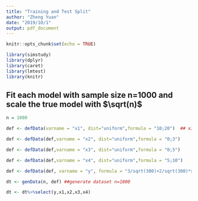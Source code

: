 ```yaml
---
title: "Training and Test Split"
author: "Zheng Yuan"
date: "2019/10/1"
output: pdf_document
---
```


```r
knitr::opts_chunk$set(echo = TRUE)
```

```r
library(simstudy)
library(dplyr)
library(caret)
library(lmtest)
library(knitr)
```

## Fit each model with sample size n=1000 and scale the true model with $\sqrt(n)$
```r

n = 1000

def <- defData(varname = "x1", dist="uniform",formula = "10;20")  ## x1 is from unifrom distribution

def <- defData(def,varname = "x2", dist="uniform",formula = "0;3")

def <- defData(def,varname = "x3", dist="uniform",formula = "0;5")

def <- defData(def,varname = "x4", dist="uniform",formula = "5;10")

def <- defData(def, varname = "y", formula = "3/sqrt(300)+2/sqrt(300)*x1+5/sqrt(300)*x2+3/sqrt(300)*x3+1.5/sqrt(300)*x4", variance = 1)

dt <- genData(n, def) ##generate dataset n=1000

dt <- dt%>%select(y,x1,x2,x3,x4) 

```